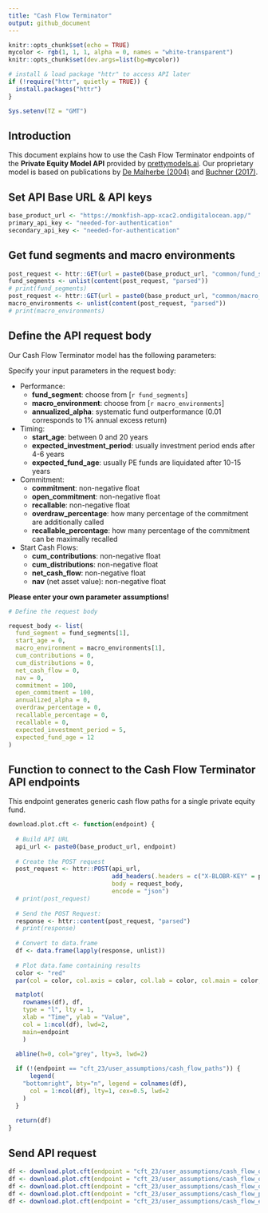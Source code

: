 ```yaml
---
title: "Cash Flow Terminator"
output: github_document
---
```


```r
knitr::opts_chunk$set(echo = TRUE)
mycolor <- rgb(1, 1, 1, alpha = 0, names = "white-transparent")
knitr::opts_chunk$set(dev.args=list(bg=mycolor))

# install & load package "httr" to access API later
if (!require("httr", quietly = TRUE)) {
  install.packages("httr")
}

Sys.setenv(TZ = "GMT")

```

## Introduction

This document explains how to use the Cash Flow Terminator endpoints of the **Private Equity Model API** provided by [prettymodels.ai](https://prettymodels.ai).
Our proprietary model is based on publications by [De Malherbe (2004)](https://doi.org/10.1142/S0219024904002359) and [Buchner (2017)](https://doi.org/10.21314/JOR.2017.363).


## Set API Base URL & API keys

```r
base_product_url <- "https://monkfish-app-xcac2.ondigitalocean.app/"
primary_api_key <- "needed-for-authentication"
secondary_api_key <- "needed-for-authentication"

```

## Get fund segments and macro environments

```r

post_request <- httr::GET(url = paste0(base_product_url, "common/fund_segments"))
fund_segments <- unlist(content(post_request, "parsed"))
# print(fund_segments)
post_request <- httr::GET(url = paste0(base_product_url, "common/macro_environments"))
macro_environments <- unlist(content(post_request, "parsed"))
# print(macro_environments)

```

## Define the API request body

Our Cash Flow Terminator model has the following parameters:

Specify your input parameters in the request body:

- Performance:
    - **fund_segment**: choose from [`r fund_segments`]
    - **macro_environment**: choose from [`r macro_environments`]
    - **annualized_alpha**: systematic fund outperformance (0.01 corresponds to 1% annual excess return)
- Timing:
    - **start_age**: between 0 and 20 years
    - **expected_investment_period**: usually investment period ends after 4-6 years
    - **expected_fund_age**: usually PE funds are liquidated after 10-15 years
- Commitment:
    - **commitment**: non-negative float
    - **open_commitment**: non-negative float
    - **recallable**: non-negative float
    - **overdraw_percentage**: how many percentage of the commitment are additionally called
    - **recallable_percentage**: how many percentage of the commitment can be maximally recalled
- Start Cash Flows:
    - **cum_contributions**: non-negative float
    - **cum_distributions**: non-negative float
    - **net_cash_flow**: non-negative float
    - **nav** (net asset value): non-negative float

**Please enter your own parameter assumptions!**

```r

# Define the request body

request_body <- list(
  fund_segment = fund_segments[1],
  start_age = 0,
  macro_environment = macro_environments[1],
  cum_contributions = 0,
  cum_distributions = 0,
  net_cash_flow = 0,
  nav = 0,
  commitment = 100,
  open_commitment = 100,
  annualized_alpha = 0,
  overdraw_percentage = 0,
  recallable_percentage = 0,
  recallable = 0,
  expected_investment_period = 5,
  expected_fund_age = 12
)

```

## Function to connect to the Cash Flow Terminator API endpoints

This endpoint generates generic cash flow paths for a single private equity fund.

```r

download.plot.cft <- function(endpoint) {
  
  # Build API URL
  api_url <- paste0(base_product_url, endpoint)
  
  # Create the POST request
  post_request <- httr::POST(api_url,
                             add_headers(.headers = c("X-BLOBR-KEY" = primary_api_key)),
                             body = request_body,
                             encode = "json")
  # print(post_request)
  
  # Send the POST Request:
  response <- httr::content(post_request, "parsed")
  # print(response)
  
  # Convert to data.frame
  df <- data.frame(lapply(response, unlist))
  
  # Plot data.fame containing results
  color <- "red"
  par(col = color, col.axis = color, col.lab = color, col.main = color, col.sub = color, fg = color)

  matplot(
    rownames(df), df, 
    type = "l", lty = 1, 
    xlab = "Time", ylab = "Value", 
    col = 1:ncol(df), lwd=2,
    main=endpoint
    )
  
  abline(h=0, col="grey", lty=3, lwd=2)

  if (!(endpoint == "cft_23/user_assumptions/cash_flow_paths")) {
      legend(
    "bottomright", bty="n", legend = colnames(df), 
      col = 1:ncol(df), lty=1, cex=0.5, lwd=2
    )
  }
  
  return(df)
}

```

## Send API request

```r

df <- download.plot.cft(endpoint = "cft_23/user_assumptions/cash_flow_quantiles?quantile=0.1")
df <- download.plot.cft(endpoint = "cft_23/user_assumptions/cash_flow_quantiles?quantile=0.9")
df <- download.plot.cft(endpoint = "cft_23/user_assumptions/cash_flow_quantiles?quantile=0.5")
df <- download.plot.cft(endpoint = "cft_23/user_assumptions/cash_flow_paths")
df <- download.plot.cft(endpoint = "cft_23/user_assumptions/cash_flow_expectations")

```

